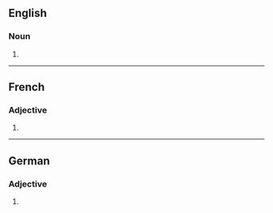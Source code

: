==English==

===Noun===
{{head|en|noun form}}

# {{plural of|invasive|lang=en}}

----

==French==

===Adjective===
{{head|fr|adjective form}}

# {{feminine plural of|invasif|lang=fr}}

----

==German==

===Adjective===
{{head|de|adjective form}}

# {{inflection of|de|invasiv||str//mix|nom//acc|n|s}}